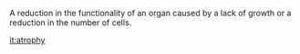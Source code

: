 A reduction in the functionality of an organ caused by a lack of growth or a reduction in the number of cells.

[[it:atrophy]]